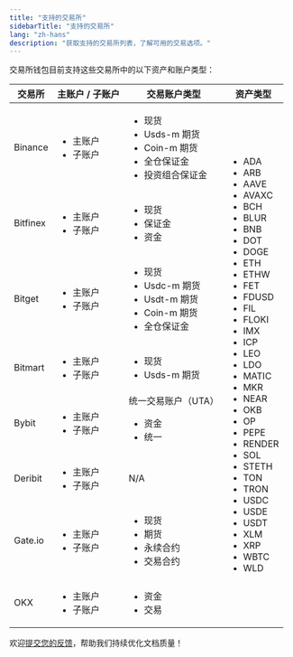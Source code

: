 ```yaml
---
title: "支持的交易所"
sidebarTitle: "支持的交易所"
lang: "zh-hans"
description: "获取支持的交易所列表，了解可用的交易选项。"
---
```


交易所钱包目前支持这些交易所中的以下资产和账户类型：

<table class="four-columns">
  <thead>
    <tr>
      <th>交易所</th>
      <th>主账户 / 子账户</th>
      <th>交易账户类型</th>
      <th rowspan="8">资产类型</th>
    </tr>
  </thead>
  <tbody>
    <tr>
      <td>Binance</td>
      <td>
        <ul>
          <li>主账户</li>
          <li>子账户</li>
        </ul>
      </td>
      <td>
        <ul>
          <li>现货</li>
          <li>Usds-m 期货</li>
          <li>Coin-m 期货</li>
          <li>全仓保证金</li>
          <li>投资组合保证金</li>
        </ul>
      </td>
      <td rowspan="8">
        <ul>
          <li>ADA</li>
          <li>ARB</li>
          <li>AAVE</li>
          <li>AVAXC</li>
          <li>BCH</li>
          <li>BLUR</li>
          <li>BNB</li>
          <li>DOT</li>
          <li>DOGE</li>
          <li>ETH</li>
          <li>ETHW</li>
          <li>FET</li>
          <li>FDUSD</li>
          <li>FIL</li>
          <li>FLOKI</li>
          <li>IMX</li>
          <li>ICP</li>
          <li>LEO</li>
          <li>LDO</li>
          <li>MATIC</li>
          <li>MKR</li>
          <li>NEAR</li>
          <li>OKB</li>
          <li>OP</li>
          <li>PEPE</li>
          <li>RENDER</li>
          <li>SOL</li>
          <li>STETH</li>
          <li>TON</li>
          <li>TRON</li>
          <li>USDC</li>
          <li>USDE</li>
          <li>USDT</li>
          <li>XLM</li>
          <li>XRP</li>
          <li>WBTC</li>
          <li>WLD</li>
        </ul>
      </td>
    </tr>
    <tr>
      <td>Bitfinex</td>
      <td>
        <ul>
          <li>主账户</li>
          <li>子账户</li>
        </ul>
      </td>
      <td>
        <ul>
          <li>现货</li>
          <li>保证金</li>
          <li>资金</li>
        </ul>
      </td>
    </tr>
    <tr>
      <td>Bitget</td>
      <td>
        <ul>
          <li>主账户</li>
          <li>子账户</li>
        </ul>
      </td>
      <td>
        <ul>
          <li>现货</li>
          <li>Usdc-m 期货</li>
          <li>Usdt-m 期货</li>
          <li>Coin-m 期货</li>
          <li>全仓保证金</li>
        </ul>
      </td>
    </tr>
    <tr>
      <td>Bitmart</td>
      <td>
        <ul>
          <li>主账户</li>
          <li>子账户</li>
        </ul>
      </td>
      <td>
        <ul>
          <li>现货</li>
          <li>Usds-m 期货</li>
        </ul>
      </td>
    </tr>
    <tr>
      <td>Bybit</td>
      <td>
        <ul>
          <li>主账户</li>
          <li>子账户</li>
        </ul>
      </td>
      <td>
            统一交易账户（UTA）
            <ul>
              <li>资金</li>
              <li>统一</li>
            </ul>
      </td>
    </tr>
    <tr>
      <td>Deribit</td>
      <td>
        <ul>
          <li>主账户</li>
          <li>子账户</li>
        </ul>
      </td>
      <td>N/A</td>
    </tr>
    <tr>
      <td>Gate.io</td>
      <td>
        <ul>
          <li>主账户</li>
          <li>子账户</li>
        </ul>
      </td>
      <td>
        <ul>
          <li>现货</li>
          <li>期货</li>
          <li>永续合约</li>
          <li>交易合约</li>
        </ul>
      </td>
    </tr>
    <tr>
      <td>OKX</td>
      <td>
        <ul>
          <li>主账户</li>
          <li>子账户</li>
        </ul>
      </td>
      <td>
        <ul>
          <li>资金</li>
          <li>交易</li>
        </ul>
      </td>
    </tr>
  </tbody>
</table>

<Tip>欢迎[提交您的反馈](https://forms.zohopublic.com/cobo/form/DocumentFeedbackForm/formperma/QvLOhxJv1_JMsJ-1dleZ8Itb_7rzN-LtgvsDdxosoVI?referrername=manuals)，帮助我们持续优化文档质量！</Tip>